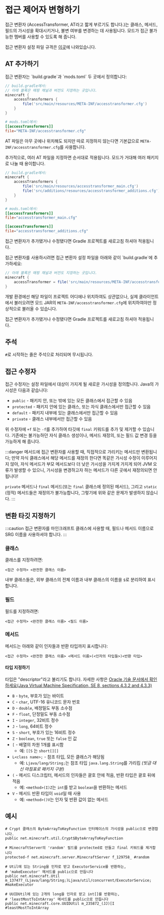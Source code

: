 
접근 제어자 변형하기
===================

접근 변환자 (AccessTransformer, AT라고 짧게 부르기도 합니다.)는 클래스, 메서드, 필드의 가시성을 확대시키거나, 불변 여부를 변경하는 데 사용됩니다. 모드가 접근 불가능한 멤버를 사용할 수 있도록 해 줍니다.

접근 변환자 설정 파일 규격은 [이곳][specs]에 나와있습니다.

AT 추가하기
----------

<Tabs defaultValue="latest">
<TabItem value="latest" label="최신 버전">
접근 변환자는 `build.gradle`과 `mods.toml` 두 곳에서 정의합니다:

```groovy
// build.gradle에서:
// 아래 블록은 매핑 채널과 버전도 지정하는 곳입니다.
minecraft {
    accessTransformers {
        file('src/main/resources/META-INF/accesstransformer.cfg')
    }
}
```

```toml
# mods.toml에서:
[[accessTransformers]]
file="META-INF/accesstransformer.cfg"
```

AT 파일은 아무 곳에나 위치해도 되지만 따로 지정하지 않는다면 기본값으로 `META-INF/accesstransformer.cfg`를 사용합니다.

추가적으로, 여러 AT 파일을 지정하면 순서대로 적용됩니다. 모드가 거대해 여러 패키지로 나눌 때 용이합니다.

```groovy
// build.gradle에서:
minecraft {
    accessTransformers {
        file('src/main/resources/accesstransformer_main.cfg')
        file('src/additions/resources/accesstransformer_additions.cfg')
    }
}
```

```toml
# mods.toml에서:
[[accessTransformers]]
file="accesstransformer_main.cfg"

[[accessTransformers]]
file="accesstransformer_additions.cfg"
```

접근 변환자가 추가됐거나 수정됐다면 Gradle 프로젝트를 새로고침 하셔야 적용됩니다.
</TabItem>

<TabItem value="1.20.1" label="1.20.1-47.1 미만 버전">
접근 변환자를 사용하시려면 접근 변환자 설정 파일을 아래와 같이 `build.gradle`에 추가하세요:

```groovy
// 아래 블록은 매핑 채널과 버전도 지정하는 곳입니다.
minecraft {
    accessTransformer = file('src/main/resources/META-INF/accesstransformer.cfg')
}
```

개발 환경에선 해당 파일이 프로젝트 어디에나 위치하여도 상관없으나, 실제 클라이언트에서 불러오려면 모드 JAR의 `META-INF/accesstransformer.cfg`에 위치하여야만 정상적으로 불러올 수 있습니다.

접근 변환자가 추가됐거나 수정됐다면 Gradle 프로젝트를 새로고침 하셔야 적용됩니다.
</TabItem>
</Tabs>

주석
--------

`#`로 시작하는 줄은 주석으로 처리되며 무시됩니다.

접근 수정자
----------------

접근 수정자는 설정 파일에서 대상이 가지게 될 새로운 가시성을 정의합니다. Java의 가시성은 다음과 같습니다:

* `public` - 패키지 안, 또는 밖에 있는 모든 클래스에서 접근할 수 있음
* `protected` - 패키지 안에 있는 클래스, 또는 자식 클래스에서만 접근할 수 있음
* `default` - 패키지 내부에 있는 클래스에서만 접근할 수 있음
* `private` - 클래스 내부에서만 접근할 수 있음

위 수정자에 `+f` 또는 `-f`를 추가하여 타깃에 `final` 키워드를 추가 및 제거할 수 있습니다. 기존에는 불가능하던 자식 클래스 생성이나, 메서드 재정의, 또는 필드 값 변경 등을 가능하게 해 줍니다.

:::danger
메서드에 접근 변환자를 사용할 때, 직접적으로 가리키는 메서드만 변환됩니다; 만약 자식 클래스에서 해당 메서드를 재정의 한다면 똑같은 가시성 수정이 이루어지지 않아, 자식 메서드가 부모 메서드보다 더 낮은 가시성을 가지게 가지게 되어 JVM 오류가 발생할 수 있으니, 가시성을 변경하고자 하는 메서드가 다른 곳에서 재정의되면 안 됩니다!

`private` 메서드나 `final` 메서드(또는 `final` 클래스에 정의된 메서드), 그리고 `static` (정적) 메서드들은 재정의가 불가능합니다, 그렇기에 위와 같은 문제가 발생하지 않습니다.
:::

변환 타깃 지정하기
----------------------

:::caution
접근 변환자를 마인크래프트 클래스에 사용할 때, 필드나 메서드 이름으로 SRG 이름을 사용하셔야 합니다.
:::

### 클래스

클래스를 지정하려면:

```
<접근 수정자> <완전한 클래스 이름>
```

내부 클래스들은, 외부 클래스의 전체 이름과 내부 클래스의 이름을 `$`로 분리하여 표시합니다.

### 필드

필드를 지정하려면:

```
<접근 수정자> <완전한 클래스 이름> <필드 이름>
```

### 메서드

메서드는 아래와 같이 인자들과 반환 타입까지 표시합니다:

```
<접근 수정자> <완전한 클래스 이름> <메서드 이름>(<인자의 타입들>)<반환 타입>
```

#### 타입 지정하기

타입은 "descriptor"라고 불리기도 합니다. 자세한 사항은  [Oracle 기술 문서에서 확인하세요(Java Virtual Machine Specification, SE 8, sections 4.3.2 and 4.3.3)][jvmdescriptors]

* `B` - `byte`, 부호가 있는 바이트
* `C` - `char`, UTF-16 유니코드 문자 번호
* `D` - `double`, 배정밀도 부동 소수점
* `F` - `float`, 단정밀도 부동 소수점
* `I` - `integer`, 32비트 정수
* `J` - `long`, 64비트 정수
* `S` - `short`, 부호가 있는 16비트 정수
* `Z` - `boolean`, `true` 또는 `false` 인 값
* `[` - 배열의 차원 1개를 표시함
  * 예: `[[S` 는 `short[][]`
* `L<class name>;` - 참조 타입, 모든 클래스가 해당됨
  * 예: `Ljava/lang/String;`는 참조 타입 `java.lang.String`를 가리킴 _(빗금 대신 마침표로 패키지 구분)_
* `(` - 메서드 디스크립터, 메서드의 인자들은 괄호 안에 적음, 반환 타입은 괄호 뒤에 적음
  * 예: `<method>(I)Z`는 `int`를 받고 `boolean`을 반환하는 메서드
* `V` - 메서드 반환 타입이 `void`일 때 사용
  * 예: `<method>()V`는 인자 및 반환 값이 없는 메서드

예시
--------

```
# Crypt 클래스의 ByteArrayToKeyFunction 인터페이스의 가시성을 public으로 변경합니다.
public net.minecraft.util.Crypt$ByteArrayToKeyFunction

# MinecraftServer의 'random' 필드를 protected로 만들고 final 키워드를 제거합니다
protected-f net.minecraft.server.MinecraftServer f_129758_ #random

# Util에 있는 String을 인자로 받고 ExecutorService를 반환하는,
# 'makeExecutor' 메서드를 public으로 만듭니다
public net.minecraft.Util m_137477_(Ljava/lang/String;)Ljava/util/concurrent/ExecutorService; #makeExecutor

# UUIDUtil에 있는 2개의 long을 인자로 받고 int[]를 반환하는,
# 'leastMostToIntArray' 메서드를 public으로 만듭니다
public net.minecraft.core.UUIDUtil m_235872_(JJ)[I #leastMostToIntArray
```

[specs]: https://github.com/neoforged/AccessTransformers/blob/main/FMLAT.md
[jvmdescriptors]: https://docs.oracle.com/javase/specs/jvms/se8/html/jvms-4.html#jvms-4.3.2
